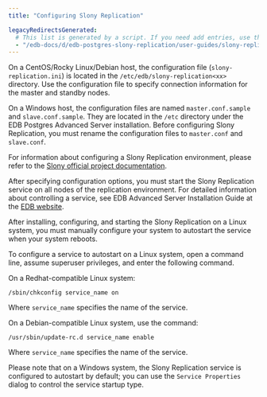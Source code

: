 ```yaml
---
title: "Configuring Slony Replication"

legacyRedirectsGenerated:
  # This list is generated by a script. If you need add entries, use the `legacyRedirects` key.
  - "/edb-docs/d/edb-postgres-slony-replication/user-guides/slony-replication-guide/1.0/configuration_and_usage.html"
---
```


<div id="configuring_slony" class="registered_link"></div>

On a CentOS/Rocky Linux/Debian host, the configuration file (`slony-replication.ini`) is located in the `/etc/edb/slony-replication<xx>` directory. Use the configuration file to specify connection information for the master and standby nodes.

On a Windows host, the configuration files are named `master.conf.sample` and `slave.conf.sample`. They are located in the `/etc` directory under the EDB Postgres Advanced Server installation. Before configuring Slony Replication, you must rename the configuration files to `master.conf` and `slave.conf`.

For information about configuring a Slony Replication environment, please refer to the [Slony official project documentation](https://www.slony.info/adminguide/2.2/doc/adminguide/slony.pdf).

After specifying configuration options, you must start the Slony Replication service on all nodes of the replication environment. For detailed information about controlling a service, see EDB Advanced Server Installation Guide at the [EDB website](/epas/latest/).

After installing, configuring, and starting the Slony Replication on a Linux system, you must manually configure your system to autostart the service when your system reboots.

To configure a service to autostart on a Linux system, open a command line, assume superuser privileges, and enter the following command.

On a Redhat-compatible Linux system:

```text
/sbin/chkconfig service_name on
```

Where `service_name` specifies the name of the service.

On a Debian-compatible Linux system, use the command:

```text
/usr/sbin/update-rc.d service_name enable
```

Where `service_name` specifies the name of the service.

Please note that on a Windows system, the Slony Replication service is configured to autostart by default; you can use the `Service Properties` dialog to control the service startup type.
